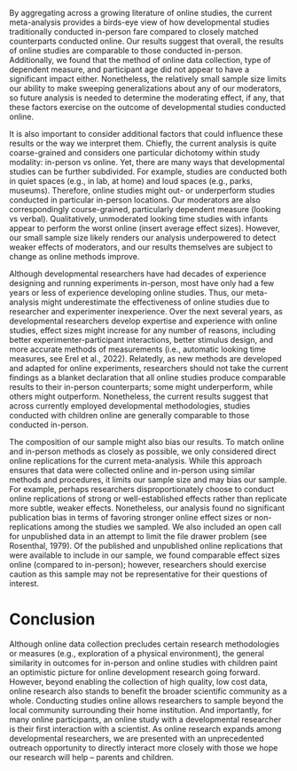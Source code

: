 By aggregating across a growing literature of online studies, the current meta-analysis provides a birds-eye view of how developmental studies traditionally conducted in-person fare compared to closely matched counterparts conducted online. Our results suggest that overall, the results of online studies are comparable to those conducted in-person. Additionally, we found that the method of online data collection, type of dependent measure, and participant age did not appear to have a significant impact either. Nonetheless, the relatively small sample size limits our ability to make sweeping generalizations about any of our moderators, so future analysis is needed to determine the moderating effect, if any, that these factors exercise on the outcome of developmental studies conducted online.

It is also important to consider additional factors that could influence these results or the way we interpret them. Chiefly, the current analysis is quite coarse-grained and considers one particular dichotomy within study modality: in-person vs online. Yet, there are many ways that developmental studies can be further subdivided. For example, studies are conducted both in quiet spaces (e.g., in lab, at home) and loud spaces (e.g., parks, museums). Therefore, online studies might out- or underperform studies conducted in particular in-person locations. Our moderators are also correspondingly course-grained, particularly dependent measure (looking vs verbal). Qualitatively, unmoderated looking time studies with infants appear to perform the worst online (insert average effect sizes). However, our small sample size likely renders our analysis underpowered to detect weaker effects of moderators, and our results themselves are subject to change as online methods improve.

Although developmental researchers have had decades of experience designing and running experiments in-person, most have only had a few years or less of experience developing online studies. Thus, our meta-analysis might underestimate the effectiveness of online studies due to researcher and experimenter inexperience. Over the next several years, as developmental researchers develop expertise and experience with online studies, effect sizes might increase for any number of reasons, including better experimenter-participant interactions, better stimulus design, and more accurate methods of measurements (i.e., automatic looking time measures, see Erel et al., 2022). Relatedly, as new methods are developed and adapted for online experiments, researchers should not take the current findings as a blanket declaration that all online studies produce comparable results to their in-person counterparts; some might underperform, while others might outperform. Nonetheless, the current results suggest that across currently employed developmental methodologies, studies conducted with children online are generally comparable to those conducted in-person.

The composition of our sample might also bias our results. To match online and in-person methods as closely as possible, we only considered direct online replications for the current meta-analysis. While this approach ensures that data were collected online and in-person using similar methods and procedures, it limits our sample size and may bias our sample. For example, perhaps researchers disproportionately choose to conduct online replications of strong or well-established effects rather than replicate more subtle, weaker effects. Nonetheless, our analysis found no significant publication bias in terms of favoring stronger online effect sizes or non-replications among the studies we sampled. We also included an open call for unpublished data in an attempt to limit the file drawer problem (see Rosenthal, 1979). Of the published and unpublished online replications that were available to include in our sample, we found comparable effect sizes online (compared to in-person); however, researchers should exercise caution as this sample may not be representative for their questions of interest.  

# Conclusion 

Although online data collection precludes certain research methodologies or measures (e.g., exploration of a physical environment), the general similarity in outcomes for in-person and online studies with children paint an optimistic picture for online development research going forward. However, beyond enabling the collection of high quality, low cost data, online research also stands to benefit the broader scientific community as a whole. Conducting studies online allows researchers to sample beyond the local community surrounding their home institution. And importantly, for many online participants, an online study with a developmental researcher is their first interaction with a scientist. As online research expands among developmental researchers, we are presented with an unprecedented outreach opportunity to directly interact more closely with those we hope our research will help – parents and children.

